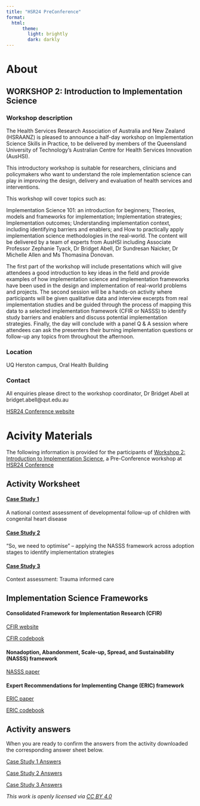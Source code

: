 ```yaml
---
title: "HSR24 PreConference"
format: 
  html:
      theme:
        light: brightly
        dark: darkly
---
```


::: {.nav-pills}
::: {.panel-tabset}

# About

## WORKSHOP 2: Introduction to Implementation Science

### Workshop description

The Health Services Research Association of Australia and New Zealand (HSRAANZ) is pleased to announce a half-day workshop on Implementation Science Skills in Practice, to be delivered by members of the Queensland University of Technology’s Australian Centre for Health Services Innovation (AusHSI).

This introductory workshop is suitable for researchers, clinicians and policymakers who want to understand the role implementation science can play in improving the design, delivery and evaluation of health services and interventions.

This workshop will cover topics such as:

Implementation Science 101: an introduction for beginners; Theories, models and frameworks for implementation; Implementation strategies; Implementation outcomes; Understanding implementation context, including identifying barriers and enablers; and How to practically apply implementation science methodologies in the real-world. The content will be delivered by a team of experts from AusHSI including Associate Professor Zephanie Tyack, Dr Bridget Abell, Dr Sundresan Naicker, Dr Michelle Allen and Ms Thomasina Donovan.

The first part of the workshop will include presentations which will give attendees a good introduction to key ideas in the field and provide examples of how implementation science and implementation frameworks have been used in the design and implementation of real-world problems and projects. The second session will be a hands-on activity where participants will be given qualitative data and interview excerpts from real implementation studies and be guided through the process of mapping this data to a selected implementation framework (CFIR or NASSS) to identify study barriers and enablers and discuss potential implementation strategies. Finally, the day will conclude with a panel Q & A session where attendees can ask the presenters their burning implementation questions or follow-up any topics from throughout the afternoon.


### Location  

UQ Herston campus, Oral Health Building


### Contact

All enquiries please direct to the workshop coordinator, Dr Bridget Abell at bridget.abell@qut.edu.au 

[HSR24 Conference website](https://eventstudio.eventsair.com/hsr-2024-conference/)




# Acivity Materials

The following information is provided for the participants of [Workshop 2: Introduction to Implementation Science](https://eventstudio.eventsair.com/hsr-2024-conference/workshops), a Pre-Conference workshop at [HSR24 Conference](https://eventstudio.eventsair.com/hsr-2024-conference/)


::: {.nav-pills}
::: {.panel-tabset}

## Activity Worksheet

#### [Case Study 1](https://github.com/Thomasina-Donovan/ImpSciWorkshop_HSR24/raw/main/assets/Case Study 1/ActivityWorksheet_CaseStudy1_Blank.docx)
A national context assessment of developmental follow-up of children with congenital heart disease


#### [Case Study 2](https://github.com/Thomasina-Donovan/ImpSciWorkshop_HSR24/raw/main/assets/Case Study 2/ActivityWorksheet_CaseStudy2_Blank.docx)

“So, we need to optimise" – applying the NASSS framework across adoption stages to identify implementation strategies 


#### [Case Study 3](https://github.com/Thomasina-Donovan/ImpSciWorkshop_HSR24/raw/main/assets/Case Study 3/ActivityWorksheet_CaseStudy3_Blank_Final.docx)
Context assessment: Trauma informed care 



## Implementation Science Frameworks

#### Consolidated Framework for Implementation Research (CFIR)
[CFIR website](https://cfirguide.org/constructs/)

[CFIR codebook](https://github.com/Thomasina-Donovan/ImpSciWorkshop_HSR24/raw/main/assets/CFIR General Codebook.pdf)

#### Nonadoption, Abandonment, Scale-up, Spread, and Sustainability (NASSS) framework
[NASSS paper](https://bmcmedicine.biomedcentral.com/articles/10.1186/s12916-019-1463-x)

####  Expert Recommendations for Implementing Change (ERIC) framework
[ERIC paper](https://implementationscience.biomedcentral.com/articles/10.1186/s13012-015-0295-0)

[ERIC codebook](https://github.com/Thomasina-Donovan/ImpSciWorkshop_HSR24/raw/main/assets/ERIC-Strategy-Handout.pdf)


## Activity answers

When you are ready to confirm the answers from the activity downloaded the corresponding answer sheet below.

[Case Study 1 Answers](https://github.com/Thomasina-Donovan/ImpSciWorkshop_HSR24/raw/main/assets/Case Study 1/ActivityWorksheet_CaseStudy1_ANSWERS.docx) 
 
[Case Study 2 Answers](https://github.com/Thomasina-Donovan/ImpSciWorkshop_HSR24/raw/main/assets/Case Study 2/ActivityWorksheet_CaseStudy2_ANSWERS.docx)

[Case Study 3 Answers](https://github.com/Thomasina-Donovan/ImpSciWorkshop_HSR24/raw/main/assets/Case Study 3/ActivityWorksheet_CaseStudy3_ANSWERS_Final.docx)
 

:::
:::


:::
:::


*This work is openly licensed via [CC BY 4.0](https://creativecommons.org/licenses/by/4.0/)*